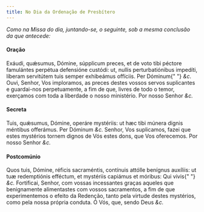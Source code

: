 ```yaml
---
title: No Dia da Ordenação de Presbítero
---
```


<em>
  Como na Missa do dia, juntando-se, o seguinte, sob a mesma conclusão da que
  antecede:
</em>


#### Oração
<div class="grid grid-cols-2 gap-5">
  <span class="text-justify">
    Exáudi, quǽsumus, Dómine, súpplicum preces, et de voto tibi péctore
    famulántes perpétua defensióne custódi: ut, nullis perturbatiónibus
    impedíti, líberam servitútem tuis semper exhibeámus offíciis. Per Dóminum{" "}
    <em>&c.</em>
  </span>
  <span class="text-justify">
    Ouvi, Senhor, Vos imploramos, as preces destes vossos servos suplicantes e
    guardai-nos perpetuamente, a fim de que, livres de todo o temor, exerçamos
    com toda a liberdade o nosso ministério. Por nosso Senhor <em>&c.</em>
  </span>
</div>


#### Secreta
<div class="grid grid-cols-2 gap-5">
  <span class="text-justify">
    Tuis, quǽsumus, Dómine, operáre mystériis: ut hæc tibi múnera dignis
    méntibus offerámus. Per Dóminum <em>&c.</em>
  </span>
  <span class="text-justify">
    Senhor, Vos suplicamos, fazei que estes mystérios tornem dignos de Vós estes
    dons, que Vos oferecemos. Por nosso Senhor <em>&c.</em>
  </span>
</div>


#### Postcomúnio
<div class="grid grid-cols-2 gap-5">
  <span class="text-justify">
    Quos tuis, Dómine, réficis sacraméntis, contínuis attólle benígnus auxíliis:
    ut tuæ redemptiónis efféctum, et mystériis capiámus et móribus: Qui vivis{" "}
    <em>&c.</em>
  </span>
  <span class="text-justify">
    Fortificai, Senhor, com vossas incessantes graças aqueles que benignamente
    alimentastes com vossos sacramentos, a fim de que experimentemos o efeito da
    Redenção, tanto pela virtude destes mystérios, como pela nossa própria
    conduta. Ó Vós, que, sendo Deus <em>&c.</em>
  </span>
</div>
